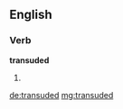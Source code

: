 ==English==

===Verb===
'''transuded'''

# {{en-past of|transude}}

[[de:transuded]]
[[mg:transuded]]